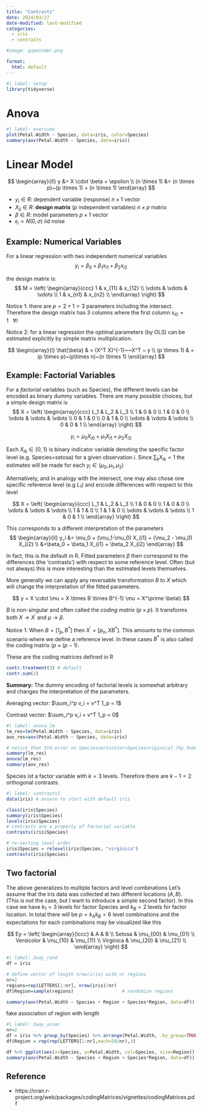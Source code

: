 ```yaml
---
title: "Contrasts"
date: 2024/03/27
date-modified: last-modified
categories: 
  - iris
  - contrasts

#image: gapminder.png

format:
  html: default
---
```


```r
#| label: setup
library(tidyverse)
```

# Anova
```r
#| label: overview
plot(Petal.Width ~ Species, data=iris, color=Species)
summary(aov(Petal.Width ~ Species, data=iris))
```

# Linear Model

$$
\begin{array}{ll}
y &= X \cdot \beta + \epsilon \\
(n \times 1) &= (n \times p)~(p \times 1) + (n \times 1)
\end{array}
$$

- $y_i \in R$: dependent variable (response) $n \times 1$ vector
- $X_{ij} \in R$: **design matrix** ($p$ independent variables) $n \times p$ matrix
- $\beta \in R$: model parameters $p \times 1$ vector
- $\epsilon_i \propto N(0, \sigma)$ iid noise

## Example: Numerical Variables
For a linear regression with two independent numerical variables
$$ 
y_i = \beta_0 + \beta_1 x_{i1} + \beta_2 x_{i2}
$$

the design matrix is:
$$
M = 
\left(
\begin{array}{ccc}
  1 & x_{11} & x_{12} \\
  \vdots & \vdots & \vdots \\
  1 & x_{n1} & x_{n2} \\
\end{array}
\right)
$$

Notice 1: there are $p=2+1=3$ parameters including the intersect.
Therefore the design matrix has 3 columns where the first column $x_{i0}=1 ~~~\forall i$

Notice 2: for a linear regression the optimal parameters (by OLS) can be estimated explicitly by simple matrix multiplication. 

$$
\begin{array}{l}
 \hat{\beta} & = (X^T X)^{-1}~~X^T ~ y \\
 (p \times 1) & = (p \times p)~(p\times n)~(n \times 1)
\end{array}
$$



## Example: Factorial Variables
For a *factorial* variables (such as Species), the different levels can be encoded as binary dummy variables. There are many possible choices, but a simple design matrix is
$$
X = 
\left(
\begin{array}{ccc}
L_1 & L_2 & L_3 \\
  1 & 0 & 0 \\
  1 & 0 & 0 \\
  \vdots & \vdots & \vdots \\
  0 & 1 & 0 \\
  0 & 1 & 0 \\
  \vdots & \vdots & \vdots \\
  0 & 0 & 1 \\
\end{array}
\right)
$$

$$ 
y_i = \mu_0 X_{i0} + \mu_1 X_{i1} + \mu_2 X_{i2}
$$

Each $X_{ik} \in \{0,1\}$ is binary indicator variable denoting the
specific factor level (e.g. Species=setosa) for a given observation $i$.
Since $\sum_k X_{ik}=1$ the estimates will be made for each 
$y_i \in (\mu_0, \mu_1, \mu_2)$


Alternatively, and in analogy with the intersect, one may also chose one specific reference level (e.g $L_1$) and encode differences with respect to this level

$$
X = 
\left(
\begin{array}{ccc}
L_1 & L_2 & L_3 \\
  1 & 0 & 0 \\
  1 & 0 & 0 \\
  \vdots & \vdots & \vdots \\
  1 & 1 & 0 \\
  1 & 1 & 0 \\
  \vdots & \vdots & \vdots \\
  1 & 0 & 1 \\
\end{array}
\right)
$$

This corresponds to a different interpretation of the parameters 
$$ 
\begin{array}{ll}
y_i &= \mu_0 + (\mu_1-\mu_0) X_{i1} + (\mu_2 - \mu_0) X_{i2} \\
    &=\beta_0 + \beta_1 X_{i1} + \beta_2 X_{i2}
\end{array}
$$

In fact, this is the default in R. Fitted parameters $\beta$ then correspond to the differences (the 'contrasts') with respect to some reference level. 
Often (but not always) this is more interesting than the estimated levels themselves.

More generally we can apply any reversable transformation $B$ to $X$ which will change the interpretation of the fitted parameters.

$$
y = X \cdot \mu = X \times B \times B^{-1} \mu = X^\prime \beta\\
$$

$B$ is non-singular and often called the *coding matrix* ($p \times p$).
It transforms both $X \to X^\prime$ and $\mu \to \beta$.

Notice 1: When $B=[1_p, B^\ast]$ then $X^\prime = [p_n, X B^\ast]$.
This amounts to the common scenario where we define a reference level.
In these cases $B^\ast$ is also called the coding matrix ($p \times (p-1)$.

These are the coding matrices defined in R
```r
contr.treatment(3) # default
contr.sum(3)
```

**Summary:** 
The dummy encoding of factorial levels is somewhat arbitrary and changes the interpretation of the parameters.

Averaging vector: $\sum_i^p v_i = v^T 1_p = 1$

Contrast vector: $\sum_i^p v_i =  v^T 1_p = 0$

```r
#| label: anova_lm
lm_res=lm(Petal.Width ~ Species, data=iris)
aov_res=aov(Petal.Width ~ Species, data=iris)

# notice that Std.error on Speciesversicolor=Speciesvriginical (by homoscedastity assumption)
summary(lm_res) 
anova(lm_res)
summary(aov_res)
```

Species ist a factor variable with $k=3$ levels.
Therefore there are $k-1=2$ orthogonal contrasts.
```r
#| label: contrasts1
data(iris) # ensure to start with default iris

class(iris$Species)
summary(iris$Species)
levels(iris$Species)
# contrasts are a property of factorial variable
contrasts(iris$Species)

# re-sorting level order
iris$Species = relevel(iris$Species, "virginica")
contrasts(iris$Species)
```

## Two factorial
The above generalizes to multiple factors and level combinations 
Let's assume that the iris data was collected at two different locations $(A,B)$.
(This is not the case, but I want to introduce a simple second factor).
In this case we have $k_1=3$ levels for factor Species and $k_B=2$ levels for factor location. In total there will be $p=k_A k_B = 6$ level combinations and the expectations for each combinations may be visualized like this

$$
Ey = 
\left(
\begin{array}{lccc}
           & A & B \\
Setosa     & \mu_{00} & \mu_{01} \\
Versicolor & \mu_{10} & \mu_{11} \\
Virginica  & \mu_{20} & \mu_{21} \\
\end{array}
\right)
$$

```r
#| label: 2way_rand
df = iris

# define vector of length nrow(iris) with nr regions
nr=2
regions=rep(LETTERS[1:nr], nrow(iris)/nr)
df$Region=sample(regions)                  # randomize regions

summary(aov(Petal.Width ~ Species + Region + Species*Region, data=df))
```

fake association of region with length
```r
#| label: 2way_assoc
nr=2
df = iris %>% group_by(Species) %>% arrange(Petal.Width, .by_group=TRUE)
df$Region = rep(rep(LETTERS[1:nr],each=50/nr),3)

df %>% ggplot(aes(x=Species, y=Petal.Width, col=Species, size=Region)) + geom_point()
summary(aov(Petal.Width ~ Species + Region + Species*Region, data=df))
```


## Reference

- https://cran.r-project.org/web/packages/codingMatrices/vignettes/codingMatrices.pdf